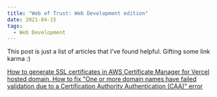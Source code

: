 ```yaml
---
title: "Web of Trust: Web Development edition"
date: 2021-04-15
tags:
  - Web Development
---
```


This post is just a list of articles that I've found helpful. Gifting some link karma :)

[How to generate SSL certificates in AWS Certificate Manager for Vercel hosted domain. How to fix "One or more domain names have failed validation due to a Certification Authority Authentication (CAA)" error](https://dev.to/wulfmann/generating-acm-certificates-for-a-vercel-managed-domain-gk5)
